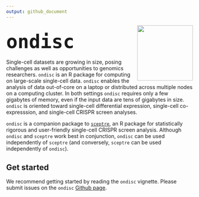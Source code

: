 ```yaml
---
output: github_document
---
```


::: {style="margin-top: 5px;"}
<img src="man/figures/hex.png" align="right" width="150"/>
:::

## [`ondisc`]{style="font-size:60px;"}

Single-cell datasets are growing in size, posing challenges as well as opportunities to genomics researchers. `ondisc` is an R package for computing on large-scale single-cell data. `ondisc` enables the analysis of data out-of-core on a laptop or distributed across multiple nodes on a computing cluster. In both settings `ondisc` requires only a few gigabytes of memory, even if the input data are tens of gigabytes in size. `ondisc` is oriented toward single-cell differential expression, single-cell co-expresssion, and single-cell CRISPR screen analyses.

`ondisc` is a companion package to [`sceptre`](https://katsevich-lab.github.io/sceptre/), an R package for statistically rigorous and user-friendly single-cell CRISPR screen analysis. Although `ondisc` and `sceptre` work best in conjunction, `ondisc` can be used independently of `sceptre` (and conversely, `sceptre` can be used independently of `ondisc`).

## Get started

We recommend getting started by reading the `ondisc` vignette. Please submit issues on the `ondisc` [Github page](https://github.com/timothy-barry/ondisc/issues).

